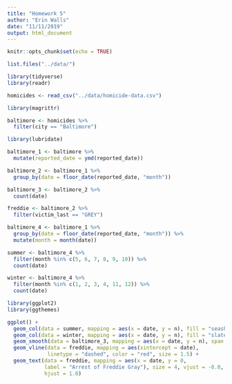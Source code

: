 ```yaml
---
title: "Homework 5"
author: "Erin Walls"
date: "11/11/2019"
output: html_document
---
```


```r
knitr::opts_chunk$set(echo = TRUE)
```

```r
list.files("../data/")
```

```r
library(tidyverse)
library(readr)

homicides <- read_csv("../data/homicide-data.csv")
```

```r
library(magrittr)

baltimore <- homicides %>% 
  filter(city == "Baltimore")
```

```r
library(lubridate)

baltimore_1 <- baltimore %>% 
  mutate(reported_date = ymd(reported_date))
```

```r
baltimore_2 <- baltimore_1 %>% 
  group_by(date = floor_date(reported_date, "month"))

baltimore_3 <- baltimore_2 %>% 
  count(date)
```

```r
freddie <- baltimore_2 %>% 
  filter(victim_last == "GREY")
```

```r
baltimore_4 <- baltimore_1 %>% 
  group_by(date = floor_date(reported_date, "month")) %>% 
  mutate(month = month(date))

summer <- baltimore_4 %>% 
  filter(month %in% c(5, 6, 7, 8, 9, 10)) %>% 
  count(date)

winter <- baltimore_4 %>% 
  filter(month %in% c(1, 2, 3, 4, 11, 12)) %>% 
  count(date)
```

```r
library(ggplot2)
library(ggthemes)

ggplot() +
  geom_col(data = summer, mapping = aes(x = date, y = n), fill = "seashell3") +
  geom_col(data = winter, mapping = aes(x = date, y = n), fill = "slategray2") +
  geom_smooth(data = baltimore_3, mapping = aes(x = date, y = n), span = 0.1) +
  geom_vline(data = freddie, mapping = aes(xintercept = date), 
             linetype = "dashed", color = "red", size = 1.5) +
  geom_text(data = freddie, mapping = aes(x = date, y = 0, 
            label = "Arrest of Freddie Gray"), size = 4, vjust = -8.0,
            hjust = 1.0)
  
```